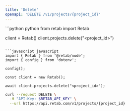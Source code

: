 ```yaml
---
title: 'Delete'
openapi: 'DELETE /v1/projects/{project_id}'
---
```


<RequestExample>
```python python
from retab import Retab

client = Retab()
client.projects.delete("<project_id>")
```

```javascript javascript
import { Retab } from '@retab/node';
import { config } from 'dotenv';

config();

const client = new Retab();

await client.projects.delete("<project_id>");
```

```bash curl
curl --request DELETE \
  -H "API-Key: $RETAB_API_KEY" \
  --url https://api.retab.com/v1/projects/{project_id}
```

</RequestExample>
